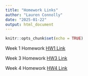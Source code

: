```yaml
---
title: "Homework Links"
author: "Lauren Connolly"
date: "2025-01-22"
output: html_document
---
```


```r
knitr::opts_chunk$set(echo = TRUE)
```

Week 1 Homework [HW1 Link](HW1.html)

Week 3 Homework [HW3 Link](Homework3.html)

Week 4 Homework [HW4 Link](Homework4.html)